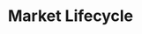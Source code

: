---
title: "Market Lifecycle"
description: "Description of your nCreate: Mint YES/NO (SPL) and MarketPDA with params.
Fund:
MVP: runs on AMM with a liquidity seeded with equal YES/NO tokens.
v1: Launchpad collects liquidity on either AMM or order book; activates only if thresholds met.
Trade: CLOB will provide the best trading UX. Then leveraged trading is added.
Resolve:
MVP: rule = deterministic oracle TWAP at time T.
v1: subjective markets resolved by Operator Multisig; disputes logged on-chain; optional off-chain review queue.
v3: optional zk/optimistic evidence path (research).
Settle: YES redeems $1 if true, NO redeems $1 if false;ew file."
---